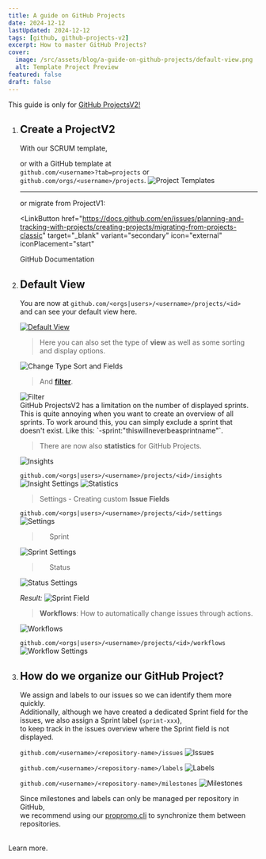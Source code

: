 ```yaml
---
title: A guide on GitHub Projects
date: 2024-12-12
lastUpdated: 2024-12-12
tags: [github, github-projects-v2]
excerpt: How to master GitHub Projects?
cover:
  image: /src/assets/blog/a-guide-on-github-projects/default-view.png
  alt: Template Project Preview
featured: false
draft: false
---
```



<Aside type="caution">This guide is only for <a href="https://docs.github.com/en/issues/planning-and-tracking-with-projects/learning-about-projects/about-projects" target="_blank">GitHub ProjectsV2!</a></Aside>

<Steps>

1. ## Create a ProjectV2

    With our SCRUM template,

    <LinkCard
      title="Propromo's GitHub SCRUM Template"
      href="/en/blog/how-to-use-propromos-github-scrum-template-project"
      description="How to use Propromo's GitHub SCRUM Template Project?"
    />

    or with a GitHub template at<br />`github.com/<username>?tab=projects` or `github.com/orgs/<username>/projects`.
    <img src="/src/assets/blog/a-guide-on-github-projects/project-templates.png" alt="Project Templates" />
    
    ---

    or migrate from ProjectV1:

    <LinkButton
      href="https://docs.github.com/en/issues/planning-and-tracking-with-projects/creating-projects/migrating-from-projects-classic"
      target="_blank"
      variant="secondary"
      icon="external"
      iconPlacement="start"
    >
      GitHub Documentation
    </LinkButton>

2. ## Default View

    You are now at `github.com/<orgs|users>/<username>/projects/<id>`  
    and can see your default view here.

    <a href="https://github.com/orgs/propromo-software/projects/1/views/1" target="_blank">
        <img src="/src/assets/blog/a-guide-on-github-projects/default-view.png" alt="Default View" />
    </a>

    > Here you can also set the type of **view** as well as some sorting and display options.

    <img src="/src/assets/blog/a-guide-on-github-projects/change-type-sort-and-fields.png" alt="Change Type Sort and Fields" />
    
    > And [**filter**](https://docs.github.com/en/issues/planning-and-tracking-with-projects/customizing-views-in-your-project/filtering-projects).

    <img src="/src/assets/blog/a-guide-on-github-projects/filter.png" alt="Filter" />

    <Aside type="note">
      GitHub ProjectsV2 has a limitation on the number of displayed sprints.  
      This is quite annoying when you want to create an overview of all sprints.  
      To work around this, you can simply exclude a sprint that doesn't exist.  
      Like this: `-sprint:"thiswillneverbeasprintname"`.
    </Aside>

    > There are now also **statistics** for GitHub Projects.

    <img src="/src/assets/blog/a-guide-on-github-projects/insights.png" alt="Insights" />

    `github.com/<orgs|users>/<username>/projects/<id>/insights`
    <img src="/src/assets/blog/a-guide-on-github-projects/insight-settings.png" alt="Insight Settings" />
    <img src="/src/assets/blog/a-guide-on-github-projects/statistics.png" alt="Statistics" />

    > Settings - Creating custom **Issue Fields**

    `github.com/<orgs|users>/<username>/projects/<id>/settings`
    <img src="/src/assets/blog/a-guide-on-github-projects/settings.png" alt="Settings" />

    > &nbsp;&nbsp;&nbsp;&nbsp; Sprint

    <img src="/src/assets/blog/a-guide-on-github-projects/sprint-settings.png" alt="Sprint Settings" />

    > &nbsp;&nbsp;&nbsp;&nbsp; Status

    <img src="/src/assets/blog/a-guide-on-github-projects/status-settings.png" alt="Status Settings" />

    *Result:*
    <img src="/src/assets/blog/a-guide-on-github-projects/sprint-field.png" alt="Sprint Field" />

    > **Workflows**: How to automatically change issues through actions.

    <img src="/src/assets/blog/a-guide-on-github-projects/workflows.png" alt="Workflows" />

    `github.com/<orgs|users>/<username>/projects/<id>/workflows`
    <img src="/src/assets/blog/a-guide-on-github-projects/workflow-settings.png" alt="Workflow Settings" />

3. ## How do we organize our GitHub Project?

    We assign <Badge text="userstory" variant="note" /> and <Badge text="task" variant="success" /> labels to our issues so we can identify them more quickly.  
    Additionally, although we have created a dedicated Sprint field for the issues, we also assign a Sprint label (`sprint-xxx`),  
    to keep track in the issues overview where the Sprint field is not displayed.

    `github.com/<username>/<repository-name>/issues`
    <img src="/src/assets/blog/a-guide-on-github-projects/issues.png" alt="Issues" />

    `github.com/<username>/<repository-name>/labels`
    <img src="/src/assets/blog/a-guide-on-github-projects/labels.png" alt="Labels" />

    `github.com/<username>/<repository-name>/milestones`
    <img src="/src/assets/blog/a-guide-on-github-projects/milestones.png" alt="Milestones" />

    Since milestones and labels can only be managed per repository in GitHub,  
    we recommend using our [propromo.cli](https://github.com/propromo-software/propromo.cli) to synchronize them between repositories.

</Steps>

<div style="display: flex; margin-top: 2rem;">
    <LinkButton
      href="https://github.com/propromo-software/propromo.cli"
      target="_blank"
      variant="secondary"
      icon="github"
      iconPlacement="start"
    >
      Learn more.
    </LinkButton>
</div>
